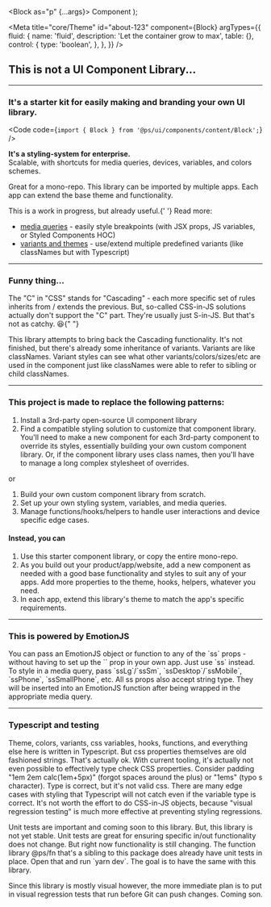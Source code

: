 
  <Block as="p" {...args}>
    Component
  </Block>
);

<Meta
  title="core/Theme"
  id="about-123"
  component={Block}
  argTypes={{
    fluid: {
      name: 'fluid',
      description: 'Let the container grow to max',
      table: {},
      control: {
        type: 'boolean',
      },
    },
  }}
/>

<AppProvider>

<Wrapper>
  <h2 className="text-3xl font-bold underline">This is not a UI Component Library...</h2>
  <hr />
  <h3>
    It's a starter kit for easily making <Block as="span" className="text-rainbow"> and branding </Block> your own UI library.
  </h3>

<Code code={`import { Block } from '@ps/ui/components/content/Block';`} />

<p>
  <strong>It's a styling-system for enterprise.</strong>
  <br />
  Scalable, with shortcuts for media queries, devices, variables, and colors
  schemes.
</p>
<p>
  Great for a mono-repo. This library can be imported by multiple apps. Each app
  can extend the base theme and functionality.
</p>
<p>
  This is a work in progress, but already useful.{' '}
  <span className="noWrap">Read more:</span>
</p>
<ul>
  <li>
    <a href="/">media queries</a> - easily style breakpoints (with JSX props, JS
    variables, or Styled Components HOC)
  </li>
  <li>
    <a href="/">variants and themes</a> - use/extend multiple predefined
    variants (like classNames but with Typescript)
  </li>
</ul>

  <hr />
  <h3>Funny thing...</h3>
  <p>
    The "C" in "CSS" stands for "Cascading" - each more specific set of rules inherits from / extends the previous. But, so-called CSS-in-JS solutions
    actually don't support the "C" part. They're usually just S-in-JS. But that's not as catchy. 😆{" "}
  </p>
  <p>
    This library attempts to bring back the Cascading functionality. It's not finished, but there's already some inheritance of variants. Variants are like
    classNames. Variant styles can see what other variants/colors/sizes/etc are used in the component just like classNames were able to refer to sibling or
    child classNames.
  </p>
  <hr />
  <h3>This project is made to replace the following patterns:</h3>
  <ol>
    <li>Install a 3rd-party open-source UI component library</li>
    <li>
      Find a compatible styling solution to customize that component library. You'll need to make a new component for each 3rd-party component to override
      its styles, essentially building your own custom component library. Or, if the component library uses class names, then you'll have to manage a long
      complex stylesheet of overrides.
    </li>
  </ol>
  <Block as="h4" ss="margin-top:0;">
    or
  </Block>
  <ol>
    <li>Build your own custom component library from scratch.</li>
    <li>Set up your own styling system, variables, and media queries.</li>
    <li>Manage functions/hooks/helpers to handle user interactions and device specific edge cases.</li>
  </ol>
  <h4>Instead, you can</h4>
  <ol>
    <li>Use this starter component library, or copy the entire mono-repo.</li>
    <li>
      As you build out your product/app/website, add a new component as needed with a good base functionality and styles to suit any of your apps. Add more
      properties to the theme, hooks, helpers, whatever you need.
    </li>
    <li>In each app, extend this library's theme to match the app's specific requirements.</li>
  </ol>
  <hr />
  <h3>This is powered by EmotionJS</h3>
  <p>
    You can pass an EmotionJS object or function to any of the `ss` props - without having to set up the `` prop in your own app. Just use `ss` instead. To
    style in a media query, pass `ssLg`/`ssSm`, `ssDesktop`/`ssMobile`, `ssPhone`, `ssSmallPhone`, etc. All ss props also accept string type. They will be
    inserted into an EmotionJS function after being wrapped in the appropriate media query.
  </p>
  <hr />
  <h3>Typescript and testing</h3>
  <p>
    Theme, colors, variants, css variables, hooks, functions, and everything else here is written in Typescript. But css properties themselves are old
    fashioned strings. That's actually ok. With current tooling, it's actually not even possible to effectively type check CSS properties. Consider padding
    "1em 2em calc(1em+5px)" (forgot spaces around the plus) or "1ems" (typo s character). Type is correct, but it's not valid css. There are many edge cases
    with styling that Typescript will not catch even if the variable type is correct. It's not worth the effort to do CSS-in-JS objects, because "visual
    regression testing" is much more effective at preventing styling regressions.
  </p>
  <p>
    Unit tests are important and coming soon to this library. But, this library is not yet stable. Unit tests are great for ensuring specific in/out
    functionality does not change. But right now functionality is still changing. The function library @ps/fn that's a sibling to this package does already
    have unit tests in place. Open that and run `yarn dev`. The goal is to have the same with this library.
  </p>
  <p>
    Since this library is mostly visual however, the more immediate plan is to put in visual regression tests that run before Git can push changes. Coming
    son.
  </p>
</Wrapper>

</AppProvider>
